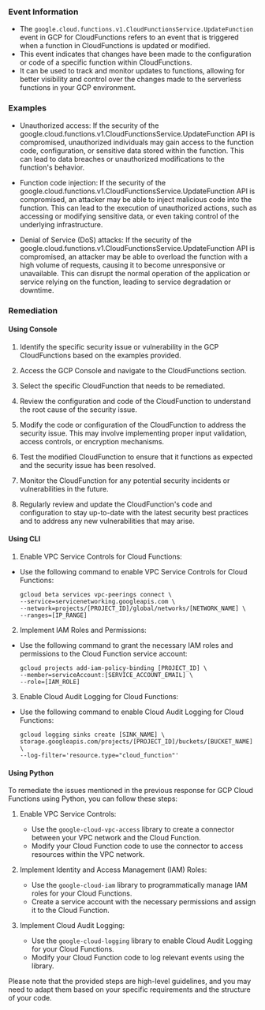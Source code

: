 
### Event Information

- The `google.cloud.functions.v1.CloudFunctionsService.UpdateFunction` event in GCP for CloudFunctions refers to an event that is triggered when a function in CloudFunctions is updated or modified.
- This event indicates that changes have been made to the configuration or code of a specific function within CloudFunctions.
- It can be used to track and monitor updates to functions, allowing for better visibility and control over the changes made to the serverless functions in your GCP environment.


### Examples

- Unauthorized access: If the security of the google.cloud.functions.v1.CloudFunctionsService.UpdateFunction API is compromised, unauthorized individuals may gain access to the function code, configuration, or sensitive data stored within the function. This can lead to data breaches or unauthorized modifications to the function's behavior.

- Function code injection: If the security of the google.cloud.functions.v1.CloudFunctionsService.UpdateFunction API is compromised, an attacker may be able to inject malicious code into the function. This can lead to the execution of unauthorized actions, such as accessing or modifying sensitive data, or even taking control of the underlying infrastructure.

- Denial of Service (DoS) attacks: If the security of the google.cloud.functions.v1.CloudFunctionsService.UpdateFunction API is compromised, an attacker may be able to overload the function with a high volume of requests, causing it to become unresponsive or unavailable. This can disrupt the normal operation of the application or service relying on the function, leading to service degradation or downtime.

### Remediation

#### Using Console

1. Identify the specific security issue or vulnerability in the GCP CloudFunctions based on the examples provided.

2. Access the GCP Console and navigate to the CloudFunctions section.

3. Select the specific CloudFunction that needs to be remediated.

4. Review the configuration and code of the CloudFunction to understand the root cause of the security issue.

5. Modify the code or configuration of the CloudFunction to address the security issue. This may involve implementing proper input validation, access controls, or encryption mechanisms.

6. Test the modified CloudFunction to ensure that it functions as expected and the security issue has been resolved.

7. Monitor the CloudFunction for any potential security incidents or vulnerabilities in the future.

8. Regularly review and update the CloudFunction's code and configuration to stay up-to-date with the latest security best practices and to address any new vulnerabilities that may arise.

#### Using CLI

1. Enable VPC Service Controls for Cloud Functions:
- Use the following command to enable VPC Service Controls for Cloud Functions:
  ```
  gcloud beta services vpc-peerings connect \
  --service=servicenetworking.googleapis.com \
  --network=projects/[PROJECT_ID]/global/networks/[NETWORK_NAME] \
  --ranges=[IP_RANGE]
  ```

2. Implement IAM Roles and Permissions:
- Use the following command to grant the necessary IAM roles and permissions to the Cloud Function service account:
  ```
  gcloud projects add-iam-policy-binding [PROJECT_ID] \
  --member=serviceAccount:[SERVICE_ACCOUNT_EMAIL] \
  --role=[IAM_ROLE]
  ```

3. Enable Cloud Audit Logging for Cloud Functions:
- Use the following command to enable Cloud Audit Logging for Cloud Functions:
  ```
  gcloud logging sinks create [SINK_NAME] \
  storage.googleapis.com/projects/[PROJECT_ID]/buckets/[BUCKET_NAME] \
  --log-filter='resource.type="cloud_function"'
  ```

#### Using Python

To remediate the issues mentioned in the previous response for GCP Cloud Functions using Python, you can follow these steps:

1. Enable VPC Service Controls:
   - Use the `google-cloud-vpc-access` library to create a connector between your VPC network and the Cloud Function.
   - Modify your Cloud Function code to use the connector to access resources within the VPC network.

2. Implement Identity and Access Management (IAM) Roles:
   - Use the `google-cloud-iam` library to programmatically manage IAM roles for your Cloud Functions.
   - Create a service account with the necessary permissions and assign it to the Cloud Function.

3. Implement Cloud Audit Logging:
   - Use the `google-cloud-logging` library to enable Cloud Audit Logging for your Cloud Functions.
   - Modify your Cloud Function code to log relevant events using the library.

Please note that the provided steps are high-level guidelines, and you may need to adapt them based on your specific requirements and the structure of your code.

